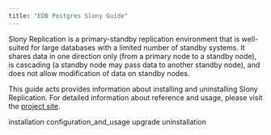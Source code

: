 ```yaml
---
title: "EDB Postgres Slony Guide"
---
```




Slony Replication is a primary-standby replication environment that is well-suited for large databases with a limited number of standby systems. It shares data in one direction only (from a primary node to a standby node), is cascading (a standby node may pass data to another standby node), and does not allow modification of data on standby nodes.

This guide acts provides information about installing and uninstalling Slony Replication. For detailed information about reference and usage, please visit the [project site](https://www.slony.info).

<div class="toctree" maxdepth="3">

installation configuration\_and\_usage upgrade uninstallation

</div>
